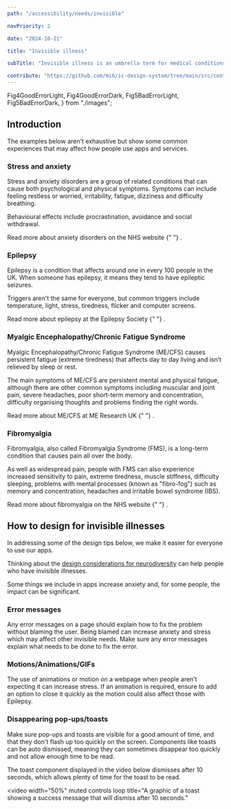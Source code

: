 ```yaml
---
path: "/accessibility/needs/invisible"

navPriority: 2

date: "2024-10-21"

title: "Invisible illness"

subTitle: "Invisible illness is an umbrella term for medical conditions that are invisible to others."

contribute: "https://github.com/mi6/ic-design-system/tree/main/src/content/structured/accessibility/needs/invisible.mdx"
---
```


  Fig4GoodErrorLight,
  Fig4GoodErrorDark,
  Fig5BadErrorLight,
  Fig5BadErrorDark,
} from "./images";

## Introduction

The examples below aren't exhaustive but show some common experiences that may affect how people use apps and services.

### Stress and anxiety

Stress and anxiety disorders are a group of related conditions that can cause both psychological and physical symptoms. Symptoms can include feeling restless or worried, irritability, fatigue, dizziness and difficulty breathing.

Behavioural effects include procrastination, avoidance and social withdrawal.

<p>
  <ic-link
    target="_blank"
    href="https://www.nhs.uk/conditions/generalised-anxiety-disorder/"
    rel="noreferrer noopener nofollow"
  >
    Read more about anxiety disorders on the NHS website
  </ic-link>{" "}
  .
</p>

### Epilepsy

Epilepsy is a condition that affects around one in every 100 people in the UK. When someone has epilepsy, it means they tend to have epileptic seizures.

Triggers aren't the same for everyone, but common triggers include temperature, light, stress, tiredness, flicker and computer screens.

<p>
  <ic-link
    target="_blank"
    href="https://www.epilepsysociety.org.uk/about-epilepsy/what-epilepsy"
    rel="noreferrer noopener nofollow"
  >
    Read more about epilepsy at the Epilepsy Society
  </ic-link>{" "}
  .
</p>

### Myalgic Encephalopathy/Chronic Fatigue Syndrome

Myalgic Encephalopathy/Chronic Fatigue Syndrome (ME/CFS) causes persistent fatigue (extreme tiredness) that affects day to day living and isn’t relieved by sleep or rest.

The main symptoms of ME/CFS are persistent mental and physical fatigue, although there are other common symptoms including muscular and joint pain, severe headaches, poor short-term memory and concentration, difficulty organising thoughts and problems finding the right words.

<p>
  <ic-link
    target="_blank"
    href="https://www.meresearch.org.uk/what-is-me"
    rel="noreferrer noopener nofollow"
    id="fn-1"
  >
    Read more about ME/CFS at ME Research UK
  </ic-link>{" "}
  .
</p>

### Fibromyalgia

Fibromyalgia, also called Fibromyalgia Syndrome (FMS), is a long-term condition that causes pain all over the body.

As well as widespread pain, people with FMS can also experience increased sensitivity to pain, extreme tiredness, muscle stiffness, difficulty sleeping, problems with mental processes (known as "fibro-fog") such as memory and concentration, headaches and irritable bowel syndrome (IBS).

<p>
  <ic-link
    target="_blank"
    href="https://www.nhs.uk/conditions/fibromyalgia/"
    rel="noreferrer noopener nofollow"
    id="fn-1"
  >
    Read more about fibromyalgia on the NHS website
  </ic-link>{" "}
  .
</p>

## How to design for invisible illnesses

In addressing some of the design tips below, we make it easier for everyone to use our apps.

Thinking about the [design considerations for neurodiversity](/accessibility/needs/neurodiversity) can help people who have invisible illnesses.

Some things we include in apps increase anxiety and, for some people, the impact can be significant.

### Error messages

Any error messages on a page should explain how to fix the problem without blaming the user. Being blamed can increase anxiety and stress which may affect other invisible needs.
Make sure any error messages explain what needs to be done to fix the error.

<DoubleDoDontCaution>
  <DoDontCaution
    imageSrc={[Fig4GoodErrorLight, Fig4GoodErrorDark]}
    imageAlt="A graphic of an error message and a submit button where the error asks the user to check data. The error states that the error is with the form, not with the user."
    state="good"
    caption="Error messages should advise people on how to fix the issue rather than blaming them."
  />
  <DoDontCaution
    imageSrc={[Fig5BadErrorLight, Fig5BadErrorDark]}
    imageAlt="A graphic of an error message and a submit button where the error blames the user for the submission failing."
    state="bad"
    caption="Error messages should not blame the person or fail to tell them how to fix the issue."
  />
</DoubleDoDontCaution>

### Motions/Animations/GIFs

The use of animations or motion on a webpage when people aren’t expecting it can increase stress.
If an animation is required, ensure to add an option to close it quickly as the motion could also affect those with Epilepsy.

### Disappearing pop-ups/toasts

Make sure pop-ups and toasts are visible for a good amount of time, and that they don't flash up too quickly on the screen.
Components like toasts can be auto dismissed, meaning they can sometimes disappear too quickly and not allow enough time to be read.

The toast component displayed in the video below dismisses after 10 seconds, which allows plenty of time for the toast to be read.

<video
  width="50%"
  muted
  controls
  loop
  title="A graphic of a toast showing a success message that will dismiss after 10 seconds."
>
  <source src={toastAnimation} type="video/mp4" />
</video>
